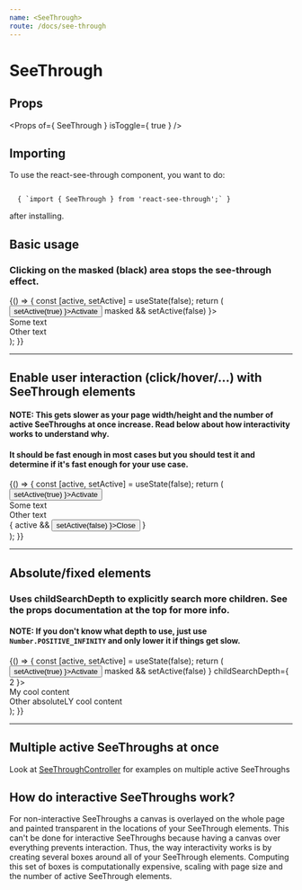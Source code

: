 ```yaml
---
name: <SeeThrough>
route: /docs/see-through
---
```



# SeeThrough

## Props

<Props of={ SeeThrough } isToggle={ true } />

## Importing
To use the react-see-through component, you want to do:

<code>
  { `import { SeeThrough } from 'react-see-through';` }
</code>

after installing.

## Basic usage
### Clicking on the masked (black) area stops the see-through effect.

<Playground>
  {() => {
    const [active, setActive] = useState(false);
    return (
      <div style={{ padding: '60px' }}>
        <button onClick={ () => setActive(true) }>Activate</button>
        <SeeThrough active={ active } onClick={ masked => masked && setActive(false) }>
          <div>Some text</div>
          <div>Other text</div>
        </SeeThrough>
      </div>
    );
  }}
</Playground>

---

## Enable user interaction (click/hover/...) with SeeThrough elements
#### NOTE: This gets slower as your page width/height and the number of active SeeThroughs at once increase. Read below about how interactivity works to understand why.
#### It should be fast enough in most cases but you should test it and determine if it's fast enough for your use case.

<Playground>
  {() => {
    const [active, setActive] = useState(false);
    return (
      <div style={{ padding: '60px' }}>
        <button onClick={ () => setActive(true) }>Activate</button>
        <SeeThrough interactive active={ active }>
          <div>Some text</div>
          <div>Other text</div>
          { active && <button onClick={ () => setActive(false) }>Close</button> }
        </SeeThrough>
      </div>
    );
  }}
</Playground>

---

## Absolute/fixed elements
### Uses childSearchDepth to explicitly search more children. See the props documentation at the top for more info.
#### NOTE: If you don't know what depth to use, just use `Number.POSITIVE_INFINITY` and only lower it if things get slow.

<Playground>
  {() => {
    const [active, setActive] = useState(false);
    return (
      <div style={{ padding: '60px' }}>
        <button onClick={ () => setActive(true) }>Activate</button>
        <SeeThrough active={ active } onClick={ masked => masked && setActive(false) } childSearchDepth={ 2 }>
          <div>
            <div>My cool content</div>
            <div style={{ position: 'absolute', left: 50 }}>Other absoluteLY cool content</div>
          </div>
        </SeeThrough>
      </div>
    );
  }}
</Playground>

---

## Multiple active SeeThroughs at once
Look at [SeeThroughController](/docs/see-through-controller) for examples on multiple active SeeThroughs

## How do interactive SeeThroughs work?
For non-interactive SeeThroughs a canvas is overlayed on the whole page and painted transparent in the locations of your SeeThrough elements.
This can't be done for interactive SeeThroughs because having a canvas over everything prevents interaction.
Thus, the way interactivity works is by creating several boxes around all of your SeeThrough elements.
Computing this set of boxes is computationally expensive, scaling with page size and the number of active SeeThrough elements.
